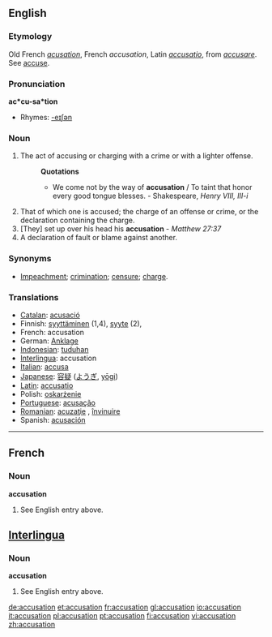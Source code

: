 ==English==

===Etymology===
Old French ''[[acusation]]'', French ''accusation'', Latin ''[[accusatio]]'', from ''[[accusare]]''. See [[accuse]].

===Pronunciation===
'''ac*cu-sa*tion'''
*Rhymes: [[Rhymes:English:-eɪʃǝn|-eɪʃǝn]]

===Noun===
{{en-noun}}

# The act of accusing or charging with a crime or with a lighter offense.
#:'''Quotations'''
#:*We come not by the way of '''accusation''' / To taint that honor every good tongue blesses. - Shakespeare, ''Henry VIII, III-i''
# That of which one is accused; the charge of an offense or crime, or the declaration containing the charge.
# [They] set up over his head his '''accusation''' - ''Matthew 27:37''
# A declaration of fault or blame against another.

===Synonyms===
*[[Impeachment]]; [[crimination]]; [[censure]]; [[charge]].

===Translations===
*[[Catalan]]: [[acusació]] {{f}}
*Finnish: [[syyttäminen]] (1,4), [[syyte]] (2), 
*French: accusation
*German: [[Anklage]] {{f}}
*[[Indonesian]]: [[tuduh]]an
*[[Interlingua]]: accusation
*[[Italian]]: [[accusa]] {{f}}
*[[Japanese]]: [[容疑]] ([[ようぎ]], [[yōgi]])
*[[Latin]]: [[accusatio]]
*Polish: [[oskarżenie]] {{n}}
*[[Portuguese]]: [[acusação]] {{f}}
*[[Romanian]]: [[acuzaţie]] {{f}}, [[învinuire]] {{f}}
*Spanish: [[acusación]] {{f}}

----

==French==

===Noun===
'''accusation'''
# See English entry above.

==[[Interlingua]]==

===Noun===
'''accusation'''
# See English entry above.

[[de:accusation]]
[[et:accusation]]
[[fr:accusation]]
[[gl:accusation]]
[[io:accusation]]
[[it:accusation]]
[[pl:accusation]]
[[pt:accusation]]
[[fi:accusation]]
[[vi:accusation]]
[[zh:accusation]]